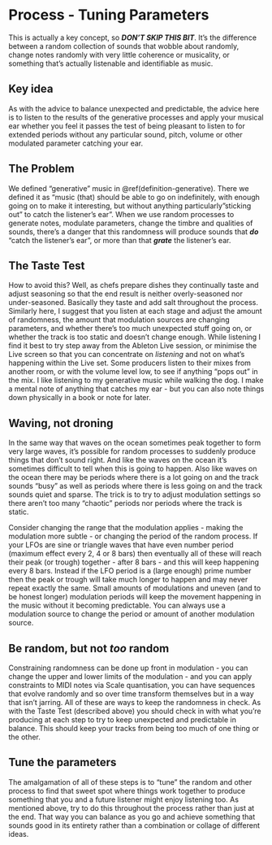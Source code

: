 # Process - Tuning Parameters

This is actually a key concept, so ***DON'T SKIP THIS BIT***. It's the
difference between a random collection of sounds that wobble about randomly,
change notes randomly with very little coherence or musicality, or something
that's actually listenable and identifiable as music.

::: callout-tip
## Key idea

As with the advice to balance unexpected and predictable, the advice here is to
listen to the results of the generative processes and apply your musical ear
whether you feel it passes the test of being pleasant to listen to for extended
periods without any particular sound, pitch, volume or other modulated parameter
catching your ear.

::: 

## The Problem

We defined "generative" music in \@ref(definition-generative). There we defined
it as "music (that) should be able to go on indefinitely, with enough going on
to make it interesting, but without anything particularly "sticking out" to
catch the listener's ear". When we use random processes to generate notes,
modulate parameters, change the timbre and qualities of sounds, there's a danger
that this randomness will produce sounds that ***do*** "catch the listener's
ear", or more than that ***grate*** the listener's ear.

## The Taste Test

How to avoid this? Well, as chefs prepare dishes they continually taste and
adjust seasoning so that the end result is neither overly-seasoned nor
under-seasoned. Basically they taste and add salt throughout the process.
Similarly here, I suggest that you listen at each stage and adjust the amount of
randomness, the amount that modulation sources are changing parameters, and
whether there's too much unexpected stuff going on, or whether the track is too
static and doesn't change enough. While listening I find it best to try step
away from the Ableton Live session, or minimise the Live screen so that you can
concentrate on *listening* and not on what's happening within the Live set. Some
producers listen to their mixes from another room, or with the volume level low,
to see if anything "pops out" in the mix. I like listening to my generative
music while walking the dog. I make a mental note of anything that catches my
ear - but you can also note things down physically in a book or note for later.

## Waving, not droning

In the same way that waves on the ocean sometimes peak together to form very
large waves, it's possible for random processes to suddenly produce things that
don't sound right. And like the waves on the ocean it's sometimes difficult to
tell when this is going to happen. Also like waves on the ocean there may be 
periods where there is a lot going on and the track sounds "busy" as well as 
periods where there is less going on and the track sounds quiet and sparse. The
trick is to try to adjust modulation settings so there aren't too many "chaotic" 
periods nor periods where the track is static.

Consider changing the range that the modulation applies - making
the modulation more subtle - or changing the period of the random process. If
your LFOs are sine or triangle waves that have even number period (maximum
effect every 2, 4 or 8 bars) then eventually all of these will reach their peak
(or trough) together - after 8 bars - and this will keep happening every 8 bars.
Instead if the LFO period is a (large enough) prime number then the peak or
trough will take much longer to happen and may never repeat exactly the same.
Small amounts of modulations and uneven (and to be honest longer) modulation
periods will keep the movement happening in the music without it becoming
predictable. You can always use a modulation source to change the period or
amount of another modulation source.

## Be random, but not ***too*** random

Constraining randomness can be done up front in modulation - you can change the
upper and lower limits of the modulation - and you can apply constraints to MIDI
notes via Scale quantisation, you can have sequences that evolve randomly and so
over time transform themselves but in a way that isn't jarring. All of these are
ways to keep the randomness in check. As with the Taste Test (described above)
you should check in with what you're producing at each step to try to keep
unexpected and predictable in balance. This should keep your tracks from being
too much of one thing or the other.

## Tune the parameters

The amalgamation of all of these steps is to "tune" the random and other process
to find that sweet spot where things work together to produce something that you
and a future listener might enjoy listening too. As mentioned above, try to do
this throughout the process rather than just at the end. That way you can
balance as you go and achieve something that sounds good in its entirety rather
than a combination or collage of different ideas.
